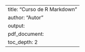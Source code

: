 ---
title: "Curso de R Markdown"
author: "Autor"
output: 
  pdf_document:
    toc_depth: 2
---